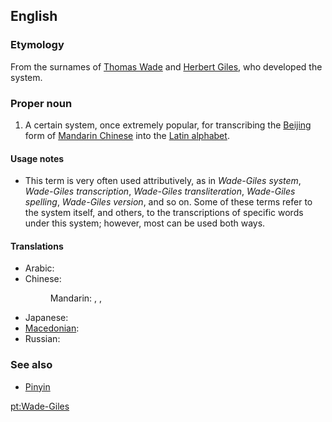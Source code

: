 ==English==
{{wikipedia}}

===Etymology===
From the surnames of [[w:Thomas Wade|Thomas Wade]] and [[w:Herbert Giles|Herbert Giles]], who developed the system.

===Proper noun===
{{en-proper noun}}

# A certain system, once extremely popular, for transcribing the [[Beijing]] form of [[Mandarin Chinese]] into the [[Latin alphabet]].

====Usage notes====
* This term is very often used attributively, as in ''Wade-Giles system'', ''Wade-Giles transcription'', ''Wade-Giles transliteration'', ''Wade-Giles spelling'', ''Wade-Giles version'', and so on. Some of these terms refer to the system itself, and others, to the transcriptions of specific words under this system; however, most can be used both ways.

====Translations====
{{trans-top|transcription system for Mandarin}}
* Arabic: {{t|ar|ويد–جيلز|m|tr=wayd-jaylz, wiid-jiilz|sc=Arab}}
* Chinese:
*: Mandarin: {{t|zh|威妥瑪拼音|sc=Hani}}, {{t|zh|威妥玛拼音|tr=Wēi-Tuǒmǎ pīnyīn|sc=Hani}}, {{t|zh|威翟式拼音|tr=Wēi-Dí shì pīnyīn|sc=Hani}}
{{trans-mid}}
* Japanese: {{t+|ja|ウェード式|tr=Wēdo-shiki}}
* [[Macedonian]]: {{t|mk|Вејд-Џајлс|tr=Vejd-Džajls|sc=Cyrl}}
* Russian: {{t|ru|Уэйд-Джайлз|m|tr=Uéjd-Džájls|sc=Cyrl}}
{{trans-bottom}}

===See also===
* [[Pinyin]]

[[pt:Wade-Giles]]